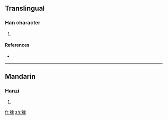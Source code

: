 ==Translingual==

===Han character===
{{Han char|rn=94|rad=犬|as=08|sn=11|four=4624<sub>0</sub>|canj=大竹竹田十 (KHHWJ)}}

# {{defn|Han|sort=犬08}}

====References====
* {{Han ref|kx=0712.160|dkj=20463|dj=1124.190|hdz=21353.140|uh=7308|ud=29448|bh=D666|bd=54886}}

----

==Mandarin==

===Hanzi===
{{cmn-hanzi|pin=[[bà]] ([[ba4]]), [[liè]] ([[lie4]]), [[què]] ([[que4]])|wg=pa<sup>4</sup>, lieh<sup>4</sup>, ch'üeh<sup>4</sup>}}

# {{defn|Mandarin}}

[[fr:猈]]
[[zh:猈]]